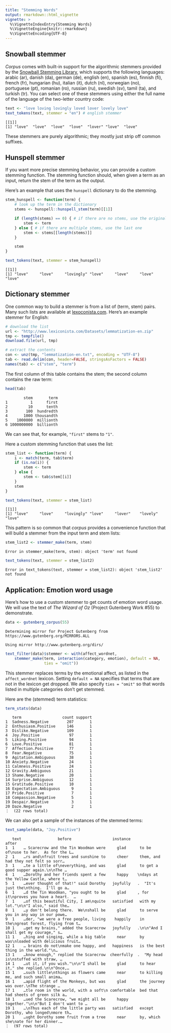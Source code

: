 ```yaml
---
title: "Stemming Words"
output: rmarkdown::html_vignette
vignette: >
  %\VignetteIndexEntry{Stemming Words}
  %\VignetteEngine{knitr::rmarkdown}
  %\VignetteEncoding{UTF-8}
---
```




## Snowball stemmer

*Corpus* comes with built-in support for the algorithmic stemmers provided by
the [Snowball Stemming Library][snowball], which supports the following
languages: arabic (ar), danish (da), german (de), english (en), spanish (es),
finnish (fi), french (fr), hungarian (hu), italian (it), dutch (nl), norwegian
(no), portuguese (pt), romanian (ro), russian (ru), swedish (sv), tamil (ta),
and turkish (tr). You can select one of these stemmers using either the full
name of the language of the two-letter country code:


```r
text <- "love loving lovingly loved lover lovely love"
text_tokens(text, stemmer = "en") # english stemmer
```

```
[[1]]
[1] "love"  "love"  "love"  "love"  "lover" "love"  "love" 
```

These stemmers are purely algorithmic; they mostly just strip off common
suffixes. 


## Hunspell stemmer

If you want more precise stemming behavior, you can provide a custom stemming
function.  The stemming function should, when given a term as an input, return
the stem of the term as the output.


Here's an example that uses the `hunspell` dictionary to do the stemming.


```r
stem_hunspell <- function(term) {
    # look up the term in the dictionary
    stems <- hunspell::hunspell_stem(term)[[1]]

    if (length(stems) == 0) { # if there are no stems, use the original term
        stem <- term
    } else { # if there are multiple stems, use the last one
        stem <- stems[[length(stems)]]
    }

    stem
}

text_tokens(text, stemmer = stem_hunspell)
```

```
[[1]]
[1] "love"     "love"     "lovingly" "love"     "love"     "love"     "love"    
```


## Dictionary stemmer

One common way to build a stemmer is from a list of (term, stem) pairs. Many
such lists are available at [lexoconista.com][lexiconista]. Here's an example
stemmer for English:


```r
# download the list
url <- "http://www.lexiconista.com/Datasets/lemmatization-en.zip"
tmp <- tempfile()
download.file(url, tmp)

# extract the contents
con <- unz(tmp, "lemmatization-en.txt", encoding = "UTF-8")
tab <- read.delim(con, header=FALSE, stringsAsFactors = FALSE)
names(tab) <- c("stem", "term")
```

The first column of this table contains the stem; the second column contains
the raw term:


```r
head(tab)
```

```
        stem       term
1          1      first
2         10      tenth
3        100  hundredth
4       1000 thousandth
5    1000000  millionth
6 1000000000  billionth
```
We can see that, for example, `"first"` stems to `"1"`.


Here a custom stemming function that uses the list:


```r
stem_list <- function(term) {
    i <- match(term, tab$term)
    if (is.na(i)) {
        stem <- term
    } else {
        stem <- tab$stem[[i]]
    }
    stem
}

text_tokens(text, stemmer = stem_list)
```

```
[[1]]
[1] "love"     "love"     "lovingly" "love"     "lover"    "lovely"   "love"    
```

This pattern is so common that *corpus* provides a convenience function that
will build a stemmer from the input term and stem lists:


```r
stem_list2 <- stemmer_make(term, stem)
```

```
Error in stemmer_make(term, stem): object 'term' not found
```

```r
text_tokens(text, stemmer = stem_list2)
```

```
Error in text_tokens(text, stemmer = stem_list2): object 'stem_list2' not found
```


## Application: Emotion word usage

Here's how to use a custom stemmer to get counts of emotion word usage. We
will use the text of _The Wizard of Oz_ (Project Gutenberg Work #55)
to demonstrate.


```r
data <- gutenberg_corpus(55)
```

```
Determining mirror for Project Gutenberg from https://www.gutenberg.org/MIRRORS.ALL
```

```
Using mirror http://www.gutenberg.org/dirs/
```

```r
text_filter(data)$stemmer <- with(affect_wordnet,
    stemmer_make(term, interaction(category, emotion), default = NA,
                 ties = "omit"))
```

This stemmer replaces terms by the emotional affect, as listed in the
`affect_wordnet` lexicon. Setting `default = NA` specifies that terms
that are not in the lexicon get dropped. We also specify `ties = "omit"`
so that words listed in multiple categories don't get stemmed.

Here are the (stemmed) term statistics:


```r
term_stats(data)
```

```
   term                  count support
1  Sadness.Negative        207       1
2  Enthusiasm.Positive     146       1
3  Dislike.Negative        109       1
4  Joy.Positive             97       1
5  Liking.Positive          94       1
6  Love.Positive            81       1
7  Affection.Positive       77       1
8  Fear.Negative            75       1
9  Agitation.Ambiguous      38       1
10 Anxiety.Negative         24       1
11 Calmness.Positive        24       1
12 Gravity.Ambiguous        21       1
13 Shame.Negative           20       1
14 Surprise.Ambiguous       12       1
15 Gratitude.Positive       10       1
16 Expectation.Ambiguous     9       1
17 Pride.Positive            7       1
18 Compassion.Negative       5       1
19 Despair.Negative          3       1
20 Daze.Negative             2       1
⋮  (22 rows total)
```

We can also get a sample of the instances of the stemmed terms:


```r
text_sample(data, "Joy.Positive")
```

```
   text                before                  instance                   after                
1  1    … Scarecrow and the Tin Woodman were     glad      to be of\nuse to her.  As for the L…
2  1    …rs and\nfruit trees and sunshine to     cheer     them, and had they not felt so sorr…
3  1    …te a little of\neverything, and was     glad      to get a good supper again.\n\nThe …
4  1    …Dorothy and her friends spent a few     happy    \ndays at the Yellow Castle, where t…
5  1    …ever thought of that!" said Dorothy   joyfully   .  "It's just the\nthing.  I'll go a…
6  1    …d the Tin Woodman, "you ought to be     glad     , for it\nproves you have a heart.  …
7  1    …of this beautiful City, I am\nquite   satisfied   with my lot."\n\n"I also," said the…
8  1    …y don't belong there.  We\nshall be     glad      to serve you in any way in our powe…
9  1    …der, "we were a free people, living    happily    in the\ngreat forest, flying from t…
10 1    …get my brains," added the Scarecrow   joyfully   .\n\n"And I shall get my courage," s…
11 1    …hing and singing, while a big table     near      by was\nloaded with delicious fruit…
12 1    … brains do not\nmake one happy, and   happiness   is the best thing in the world."\n… 
13 1    …know enough," replied the Scarecrow  cheerfully  .  "My head is\nstuffed with straw, …
14 1    …ut it, if you wish."\n\n"I shall be     glad      to hear it," she replied.\n\n"Once,…
15 1    …such little\nthings as flowers came     near      to killing me, and such small anima…
16 1    …apid flight of the Monkeys, but was     glad      the journey was over.\nThe strange …
17 1    …tle room in the world, with a soft\n comfortable  bed that had sheets of green silk a…
18 1    …ued the Scarecrow, "we might all be     happy     together."\n\n"But I don't want to …
19 1    …\nThus each of the little party was   satisfied   except Dorothy, who longed\nmore th…
20 1    …ught Dorothy some fruit from a tree     near      by, which she\nate for her dinner.… 
⋮  (97 rows total)
```

[lexiconista]: http://www.lexiconista.com/datasets/lemmatization/ "Lexiconista Lemmatization Lists"
[snowball]: https://snowballstem.org/ "Snowball Stemming Library"
